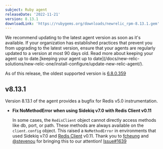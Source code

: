 ```yaml
---
subject: Ruby agent
releaseDate: '2022-11-21'
version: 8.13.1
downloadLink: 'https://rubygems.org/downloads/newrelic_rpm-8.13.1.gem'
---
```


<Callout variant="important">
We recommend updating to the latest agent version as soon as it's available. If your organization has established practices that prevent you from upgrading to the latest version, ensure that your agents are regularly updated to a version at most 90 days old. Read more about keeping your agent up to date.[keeping your agent up to date](/docs/new-relic-solutions/new-relic-one/install-configure/update-new-relic-agent/).

As of this release, the oldest supported version is [6.8.0.359](https://docs.newrelic.com/docs/release-notes/agent-release-notes/ruby-release-notes/ruby-agent-680360)
</Callout>

  ## v8.13.1

  Version 8.13.1 of the agent provides a bugfix for Redis v5.0 instrumentation.

  * **Fix NoMethodError when using Sidekiq v7.0 with Redis Client v0.11**

    In some cases, the `RedisClient` object cannot directly access methods like db, port, or path. These methods are always available on the `client.config` object. This raised a `NoMethodError` in environments that used Sidekiq v7.0 and [Redis Client](https://rubygems.org/gems/redis-client) v0.11. Thank you to [fcheung](https://github.com/fcheung) and [@stevenou](https://github.com/stevenou) for bringing this to our attention! [Issue#1639](https://github.com/newrelic/newrelic-ruby-agent/issues/1639)

